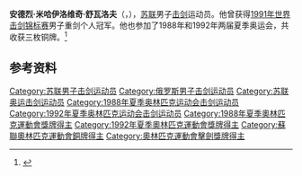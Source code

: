 {{NoteTA|G1=Sports}}
'''安德烈·米哈伊洛维奇·舒瓦洛夫'''（{{lang-ru|Андре́й Миха́йлович Шува́лов}}，{{bd|1965年|1月8日|}}），[[苏联|苏联]]男子[[击剑|击剑]]运动员。他曾获得[[1991年世界击剑锦标赛|1991年世界击剑锦标赛]]男子重剑个人冠军。他也参加了1988年和1992年两届夏季奥运会，共收获三枚铜牌。<ref>{{Cite web|title=Andrey SHUVALOV|url=https://www.olympic.org/andrey-shuvalov|accessdate=2021-03-13|date=2021-03-13|work=International Olympic Committee|language=en|archive-date=2017-03-26|archive-url=https://web.archive.org/web/20170326134707/https://www.olympic.org/andrey-shuvalov|dead-url=no}}</ref>

== 参考资料 ==
{{reflist}}

{{世界击剑锦标赛男子重剑个人冠军}}

{{Authority control}}
{{DEFAULTSORT:Shuvalov}}
[[Category:苏联男子击剑运动员|Category:苏联男子击剑运动员]]
[[Category:俄罗斯男子击剑运动员|Category:俄罗斯男子击剑运动员]]
[[Category:苏联奥运击剑运动员|Category:苏联奥运击剑运动员]]
[[Category:1988年夏季奥林匹克运动会击剑运动员|Category:1988年夏季奥林匹克运动会击剑运动员]]
[[Category:1992年夏季奥林匹克运动会击剑运动员|Category:1992年夏季奥林匹克运动会击剑运动员]]
[[Category:1988年夏季奧林匹克運動會獎牌得主|Category:1988年夏季奧林匹克運動會獎牌得主]]
[[Category:1992年夏季奧林匹克運動會獎牌得主|Category:1992年夏季奧林匹克運動會獎牌得主]]
[[Category:蘇聯奧林匹克運動會銅牌得主|Category:蘇聯奧林匹克運動會銅牌得主]]
[[Category:奧林匹克運動會擊劍獎牌得主|Category:奧林匹克運動會擊劍獎牌得主]]